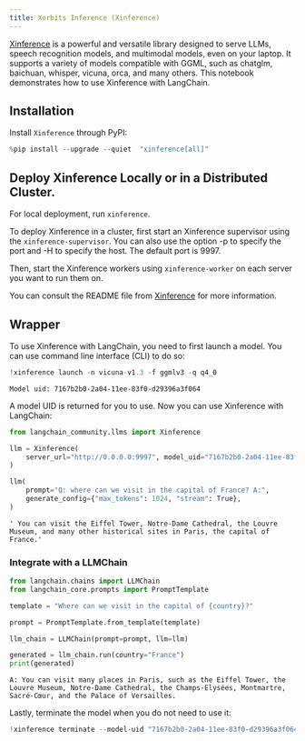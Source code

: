 ```yaml
---
title: Xorbits Inference (Xinference)
---
```


[Xinference](https://github.com/xorbitsai/inference) is a powerful and versatile library designed to serve LLMs,
speech recognition models, and multimodal models, even on your laptop. It supports a variety of models compatible with GGML, such as chatglm, baichuan, whisper, vicuna, orca, and many others. This notebook demonstrates how to use Xinference with LangChain.

## Installation

Install `Xinference` through PyPI:


```python
%pip install --upgrade --quiet  "xinference[all]"
```

## Deploy Xinference Locally or in a Distributed Cluster.

For local deployment, run `xinference`.

To deploy Xinference in a cluster, first start an Xinference supervisor using the `xinference-supervisor`. You can also use the option -p to specify the port and -H to specify the host. The default port is 9997.

Then, start the Xinference workers using `xinference-worker` on each server you want to run them on.

You can consult the README file from [Xinference](https://github.com/xorbitsai/inference) for more information.
## Wrapper

To use Xinference with LangChain, you need to first launch a model. You can use command line interface (CLI) to do so:


```python
!xinference launch -n vicuna-v1.3 -f ggmlv3 -q q4_0
```
```output
Model uid: 7167b2b0-2a04-11ee-83f0-d29396a3f064
```
A model UID is returned for you to use. Now you can use Xinference with LangChain:


```python
from langchain_community.llms import Xinference

llm = Xinference(
    server_url="http://0.0.0.0:9997", model_uid="7167b2b0-2a04-11ee-83f0-d29396a3f064"
)

llm(
    prompt="Q: where can we visit in the capital of France? A:",
    generate_config={"max_tokens": 1024, "stream": True},
)
```



```output
' You can visit the Eiffel Tower, Notre-Dame Cathedral, the Louvre Museum, and many other historical sites in Paris, the capital of France.'
```


### Integrate with a LLMChain


```python
from langchain.chains import LLMChain
from langchain_core.prompts import PromptTemplate

template = "Where can we visit in the capital of {country}?"

prompt = PromptTemplate.from_template(template)

llm_chain = LLMChain(prompt=prompt, llm=llm)

generated = llm_chain.run(country="France")
print(generated)
```
```output
A: You can visit many places in Paris, such as the Eiffel Tower, the Louvre Museum, Notre-Dame Cathedral, the Champs-Elysées, Montmartre, Sacré-Cœur, and the Palace of Versailles.
```
Lastly, terminate the model when you do not need to use it:


```python
!xinference terminate --model-uid "7167b2b0-2a04-11ee-83f0-d29396a3f064"
```
